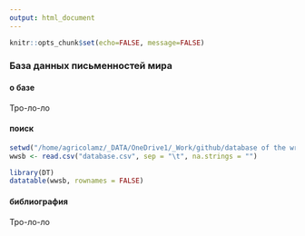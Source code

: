 ```yaml
---
output: html_document
---
```


```r
knitr::opts_chunk$set(echo=FALSE, message=FALSE)
```

### База данных письменностей мира {.tabset .tabset-fade .tabset-pills}

#### о базе
Тро-ло-ло

#### пoиск

```r
setwd("/home/agricolamz/_DATA/OneDrive1/_Work/github/database of the writing systems")
wwsb <- read.csv("database.csv", sep = "\t", na.strings = "")

library(DT)
datatable(wwsb, rownames = FALSE)
```

#### библиoграфия
Тро-ло-ло